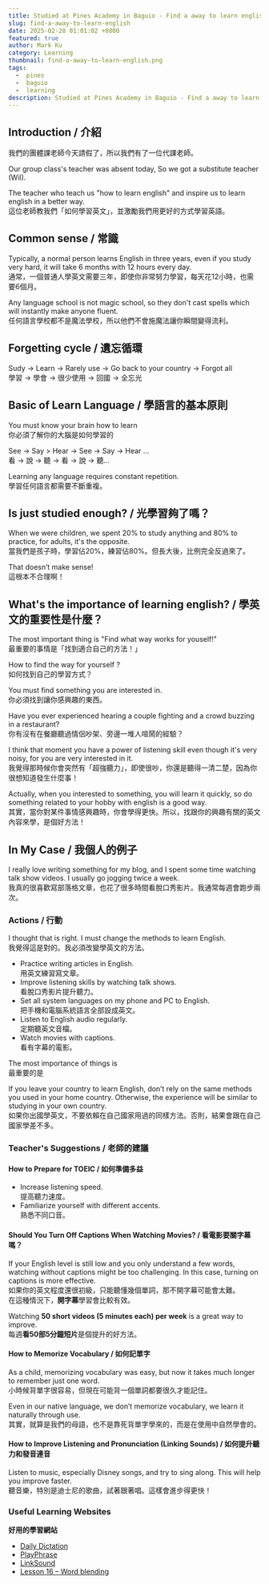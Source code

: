 ```yaml
---
title: Studied at Pines Academy in Baguio - Find a away to learn english 3/10 weeks - 找到適合自己的學習英文的方法 
slug: find-a-away-to-learn-english
date: 2025-02-28 01:01:02 +0800
featured: true
author: Mark Ku
category: Learning
thumbnail: find-a-away-to-learn-english.png
tags:
  -  pines
  -  baguio
  -  learning
description: Studied at Pines Academy in Baguio - Find a away to learn english 3/10 weeks 
---
```

## Introduction / 介紹
我們的團體課老師今天請假了，所以我們有了一位代課老師。

Our group class's teacher was absent today, So we got a substitute teacher (Wil).  

The teacher who teach us "how to learn english" and inspire us to learn english in a better way.  
這位老師教我們「如何學習英文」，並激勵我們用更好的方式學習英語。  

## Common sense / 常識

Typically, a normal person learns English in three years, even if you study very hard, it will take 6 months with 12 hours every day.  
通常，一個普通人學英文需要三年，即使你非常努力學習，每天花12小時，也需要6個月。  

Any language school is not magic school, so they don't cast spells which will instantly make anyone fluent.  
任何語言學校都不是魔法學校，所以他們不會施魔法讓你瞬間變得流利。  

## Forgetting cycle / 遺忘循環

Sudy -> Learn -> Rarely use -> Go back to your country -> Forgot all  
學習 -> 學會 -> 很少使用 -> 回國 -> 全忘光  

## Basic of Learn Language / 學語言的基本原則

You must know your brain how to learn  
你必須了解你的大腦是如何學習的  

See -> Say > Hear -> See -> Say -> Hear ...  
看 -> 說 -> 聽 -> 看 -> 說 -> 聽...  

Learning any language requires constant repetition.  
學習任何語言都需要不斷重複。  

## Is just studied enough? / 光學習夠了嗎？

When we were children, we spent 20% to study anything and 80% to practice, for adults, it's the opposite.  
當我們是孩子時，學習佔20%，練習佔80%。但長大後，比例完全反過來了。  

That doesn’t make sense!  
這根本不合理啊！  

## What's the importance of learning english? / 學英文的重要性是什麼？

The most important thing is "Find what way works for youself!"  
最重要的事情是「找到適合自己的方法！」  

How to find the way for yourself ?  
如何找到自己的學習方式？  

You must find something you are interested in.  
你必須找到讓你感興趣的東西。  

Have you ever experienced hearing a couple fighting and a crowd buzzing in a restaurant?  
你有沒有在餐廳聽過情侶吵架、旁邊一堆人喧鬧的經驗？  

I think that moment you have a power of listening skill even though it's very noisy, for you are very interested in it.  
我覺得那時候你會突然有「超強聽力」，即使很吵，你還是聽得一清二楚，因為你很想知道發生什麼事！  

Actually, when you interested to something, you will learn it quickly, so do something related to your hobby with english is a good way.  
其實，當你對某件事情感興趣時，你會學得更快。所以，找跟你的興趣有關的英文內容來學，是個好方法！  

## In My Case / 我個人的例子

I really love writing something for my blog, and I spent some time watching talk show videos. I usually go jogging twice a week.  
我真的很喜歡寫部落格文章，也花了很多時間看脫口秀影片。我通常每週會跑步兩次。  

### **Actions / 行動**

I thought that is right. I must change the methods to learn English.  
我覺得這是對的。我必須改變學英文的方法。  

- Practice writing articles in English.  
  用英文練習寫文章。  
- Improve listening skills by watching talk shows.  
  看脫口秀影片提升聽力。  
- Set all system languages on my phone and PC to English.  
  把手機和電腦系統語言全部設成英文。  
- Listen to English audio regularly.  
  定期聽英文音檔。  
- Watch movies with captions.  
  看有字幕的電影。  

The most importance of things is  
最重要的是  

If you leave your country to learn English, don’t rely on the same methods you used in your home country. Otherwise, the experience will be similar to studying in your own country.  
如果你出國學英文，不要依賴在自己國家用過的同樣方法。否則，結果會跟在自己國家學差不多。  

### **Teacher's Suggestions / 老師的建議**

#### **How to Prepare for TOEIC / 如何準備多益**

- Increase listening speed.  
  提高聽力速度。  
- Familiarize yourself with different accents.  
  熟悉不同口音。  

#### **Should You Turn Off Captions When Watching Movies? / 看電影要關字幕嗎？**

If your English level is still low and you only understand a few words, watching without captions might be too challenging. In this case, turning on captions is more effective.  
如果你的英文程度還很初級，只能聽懂幾個單詞，那不開字幕可能會太難。  
在這種情況下，**開字幕**學習會比較有效。  

Watching **50 short videos (5 minutes each) per week** is a great way to improve.  
每週**看50部5分鐘短片**是個提升的好方法。  

#### **How to Memorize Vocabulary / 如何記單字**

As a child, memorizing vocabulary was easy, but now it takes much longer to remember just one word.  
小時候背單字很容易，但現在可能背一個單詞都要很久才能記住。  

Even in our native language, we don’t memorize vocabulary, we learn it naturally through use.  
其實，就算是我們的母語，也不是靠死背單字學來的，而是在使用中自然學會的。  

#### **How to Improve Listening and Pronunciation (Linking Sounds) / 如何提升聽力和發音連音**

Listen to music, especially Disney songs, and try to sing along. This will help you improve faster.  
聽音樂，特別是迪士尼的歌曲，試著跟著唱。這樣會進步得更快！

### **Useful Learning Websites**  
**好用的學習網站**  

- [Daily Dictation](https://dailydictation.com/#google_vignette)  
- [PlayPhrase](https://www.playphrase.me/#/search?language=en)  
- [LinkSound](https://www.evaeaston.com/linking-1/)
- [Lesson 16 – Word blending](https://www.aepronunciation.com/lessons/lesson-16/)
